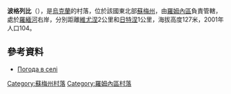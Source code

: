 {{coord|50|48|33|N|33|23|54|E|scale:100000|display=title}}

'''波格列比'''（{{lang-uk|Погреби}}），是[[烏克蘭|烏克蘭]]的村落，位於該國東北部[[蘇梅州|蘇梅州]]，由[[羅姆內區|羅姆內區]]負責管轄，處於[[羅緬河|羅緬河]]右岸，分別距離[[維尤涅|維尤涅]]2公里和[[日特涅|日特涅]]1公里，海拔高度127米，2001年人口104。

==參考資料==
*[http://weather.in.ua/ua/symskaja/20959 Погода в селі ] {{Wayback|url=http://weather.in.ua/ua/symskaja/20959 |date=20160305111450 }}

{{DEFAULTSORT:Погреби}}
[[Category:蘇梅州村落|Category:蘇梅州村落]]
[[Category:羅姆內區村落|Category:羅姆內區村落]]


{{Sumy-geo-stub}}